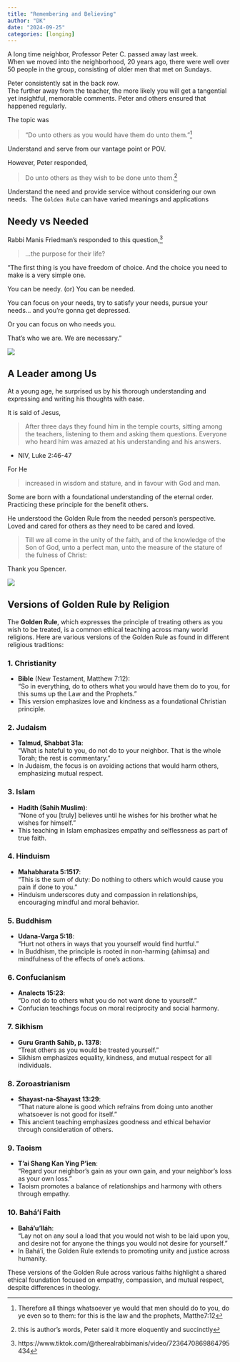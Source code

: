 ```yaml
---
title: "Remembering and Believing" 
author: "DK"
date: "2024-09-25"
categories: [longing]
---
```


A long time neighbor, Professor Peter C. passed away last week.\
When we moved into the neighborhood, 20 years ago, there were well over 50 people in the group, consisting of older men that met on Sundays.

Peter consistently sat in the back row.\
The further away from the teacher, the more likely you will get a tangential yet insightful, memorable comments. Peter and others ensured that happened regularly.

The topic was

> "Do unto others as you would have them do unto them."[^1]

[^1]: Therefore all things whatsoever ye would that men should do to you, do ye even so to them: for this is the law and the prophets, Matthe7:12

Understand and serve from our vantage point or POV.

However, Peter responded,

> Do unto others as they wish to be done unto them.[^2]

[^2]: this is author's words, Peter said it more eloquently and succinctly

Understand the need and provide service without considering our own needs.  The `Golden Rule` can have varied meanings and applications

## Needy vs Needed

Rabbi Manis Friedman's responded to this question,[^3]

[^3]: https://www.tiktok.com/@therealrabbimanis/video/7236470869864795434

> ...the purpose for their life?

"The first thing is you have freedom of choice. And the choice you need to make is a very simple one.

You can be needy. (or) You can be needed.

You can focus on your needs, try to satisfy your needs, pursue your needs... and you're gonna get depressed.

Or you can focus on who needs you.

That's who we are. We are necessary."

![](images/IMG_8347-EDIT.jpg)

## A Leader among Us

At a young age, he surprised us by his thorough understanding and expressing and writing his thoughts with ease.

It is said of Jesus,

> After three days they found him in the temple courts, sitting among the teachers, listening to them and asking them questions. Everyone who heard him was amazed at his understanding and his answers.

-   NIV, Luke 2:46-47

For He

> increased in wisdom and stature, and in favour with God and man.

Some are born with a foundational understanding of the eternal order. Practicing these principle for the benefit others.

He understood the Golden Rule from the needed person's perspective. Loved and cared for others as they need to be cared and loved.

> Till we all come in the unity of the faith, and of the knowledge of the Son of God, unto a perfect man, unto the measure of the stature of the fulness of Christ:

Thank you Spencer.

![](images/30.png)

## Versions of Golden Rule by Religion

The **Golden Rule**, which expresses the principle of treating others as you wish to be treated, is a common ethical teaching across many world religions. Here are various versions of the Golden Rule as found in different religious traditions:

### 1. **Christianity**

-   **Bible** (New Testament, Matthew 7:12):\
    "So in everything, do to others what you would have them do to you, for this sums up the Law and the Prophets."
-   This version emphasizes love and kindness as a foundational Christian principle.

### 2. **Judaism**

-   **Talmud, Shabbat 31a**:\
    "What is hateful to you, do not do to your neighbor. That is the whole Torah; the rest is commentary."
-   In Judaism, the focus is on avoiding actions that would harm others, emphasizing mutual respect.

### 3. **Islam**

-   **Hadith (Sahih Muslim)**:\
    "None of you \[truly\] believes until he wishes for his brother what he wishes for himself."
-   This teaching in Islam emphasizes empathy and selflessness as part of true faith.

### 4. **Hinduism**

-   **Mahabharata 5:1517**:\
    "This is the sum of duty: Do nothing to others which would cause you pain if done to you."
-   Hinduism underscores duty and compassion in relationships, encouraging mindful and moral behavior.

### 5. **Buddhism**

-   **Udana-Varga 5:18**:\
    "Hurt not others in ways that you yourself would find hurtful."
-   In Buddhism, the principle is rooted in non-harming (ahimsa) and mindfulness of the effects of one’s actions.

### 6. **Confucianism**

-   **Analects 15:23**:\
    "Do not do to others what you do not want done to yourself."
-   Confucian teachings focus on moral reciprocity and social harmony.

### 7. **Sikhism**

-   **Guru Granth Sahib, p. 1378**:\
    "Treat others as you would be treated yourself."
-   Sikhism emphasizes equality, kindness, and mutual respect for all individuals.

### 8. **Zoroastrianism**

-   **Shayast-na-Shayast 13:29**:\
    "That nature alone is good which refrains from doing unto another whatsoever is not good for itself."
-   This ancient teaching emphasizes goodness and ethical behavior through consideration of others.

### 9. **Taoism**

-   **T'ai Shang Kan Ying P'ien**:\
    "Regard your neighbor's gain as your own gain, and your neighbor's loss as your own loss."
-   Taoism promotes a balance of relationships and harmony with others through empathy.

### 10. **Bahá'í Faith**

-   **Bahá'u'lláh**:\
    "Lay not on any soul a load that you would not wish to be laid upon you, and desire not for anyone the things you would not desire for yourself."
-   In Bahá'í, the Golden Rule extends to promoting unity and justice across humanity.

These versions of the Golden Rule across various faiths highlight a shared ethical foundation focused on empathy, compassion, and mutual respect, despite differences in theology.
